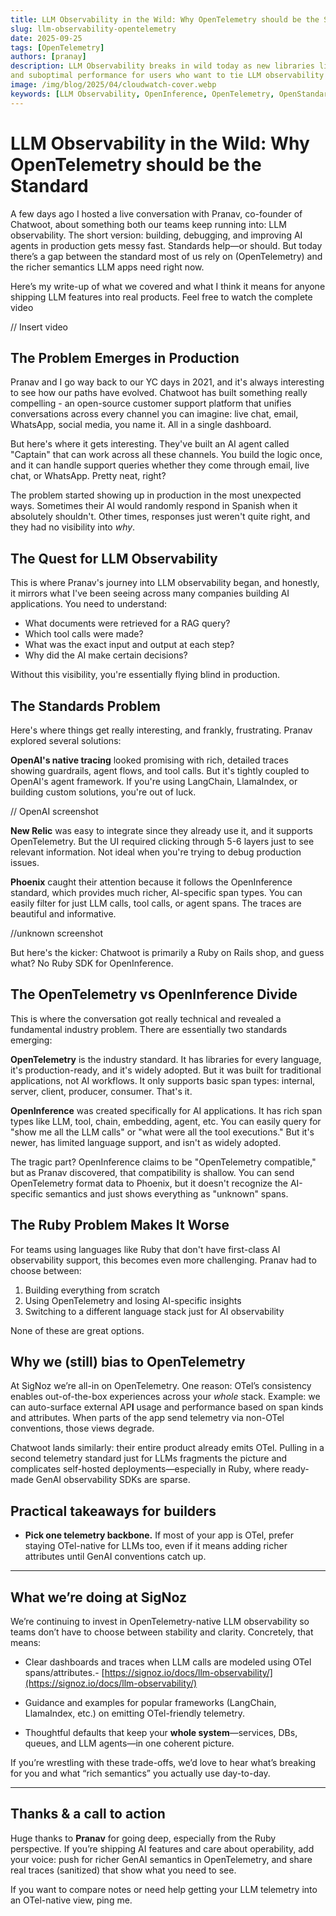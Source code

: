 ```yaml
---
title: LLM Observability in the Wild: Why OpenTelemetry should be the Standard
slug: llm-observability-opentelemetry
date: 2025-09-25
tags: [OpenTelemetry]
authors: [pranay]
description: LLM Observability breaks in wild today as new libraries like OpenInference don't adhere to OpenTelemetry standards leading to silos 
and suboptimal performance for users who want to tie LLM observability with rest of their observability stack
image: /img/blog/2025/04/cloudwatch-cover.webp
keywords: [LLM Observability, OpenInference, OpenTelemetry, OpenStandards]
---
```



# **LLM Observability in the Wild: Why OpenTelemetry should be the Standard**

A few days ago I hosted a live conversation with Pranav, co-founder of Chatwoot, about something both our teams keep running into: LLM observability. The short version: building, debugging, and improving AI agents in production gets messy fast. Standards help—or should. But today there’s a gap between the standard most of us rely on (OpenTelemetry) and the richer semantics LLM apps need right now.

Here’s my write-up of what we covered and what I think it means for anyone shipping LLM features into real products. Feel free to watch the complete video 

// Insert video

## **The Problem Emerges in Production**

Pranav and I go way back to our YC days in 2021, and it's always interesting to see how our paths have evolved. Chatwoot has built something really compelling \- an open-source customer support platform that unifies conversations across every channel you can imagine: live chat, email, WhatsApp, social media, you name it. All in a single dashboard.

But here's where it gets interesting. They've built an AI agent called "Captain" that can work across all these channels. You build the logic once, and it can handle support queries whether they come through email, live chat, or WhatsApp. Pretty neat, right?

The problem started showing up in production in the most unexpected ways. Sometimes their AI would randomly respond in Spanish when it absolutely shouldn't. Other times, responses just weren't quite right, and they had no visibility into *why*.

## **The Quest for LLM Observability**

This is where Pranav's journey into LLM observability began, and honestly, it mirrors what I've been seeing across many companies building AI applications. You need to understand:

* What documents were retrieved for a RAG query?  
* Which tool calls were made?  
* What was the exact input and output at each step?  
* Why did the AI make certain decisions?

Without this visibility, you're essentially flying blind in production.

## **The Standards Problem**

Here's where things get really interesting, and frankly, frustrating. Pranav explored several solutions:

**OpenAI's native tracing** looked promising with rich, detailed traces showing guardrails, agent flows, and tool calls. But it's tightly coupled to OpenAI's agent framework. If you're using LangChain, LlamaIndex, or building custom solutions, you're out of luck.

// OpenAI screenshot

**New Relic** was easy to integrate since they already use it, and it supports OpenTelemetry. But the UI required clicking through 5-6 layers just to see relevant information. Not ideal when you're trying to debug production issues.

**Phoenix** caught their attention because it follows the OpenInference standard, which provides much richer, AI-specific span types. You can easily filter for just LLM calls, tool calls, or agent spans. The traces are beautiful and informative.

//unknown  screenshot

But here's the kicker: Chatwoot is primarily a Ruby on Rails shop, and guess what? No Ruby SDK for OpenInference.

## **The OpenTelemetry vs OpenInference Divide**

This is where the conversation got really technical and revealed a fundamental industry problem. There are essentially two standards emerging:

**OpenTelemetry** is the industry standard. It has libraries for every language, it's production-ready, and it's widely adopted. But it was built for traditional applications, not AI workflows. It only supports basic span types: internal, server, client, producer, consumer. That's it.

**OpenInference** was created specifically for AI applications. It has rich span types like LLM, tool, chain, embedding, agent, etc. You can easily query for "show me all the LLM calls" or "what were all the tool executions." But it's newer, has limited language support, and isn't as widely adopted.

The tragic part? OpenInference claims to be "OpenTelemetry compatible," but as Pranav discovered, that compatibility is shallow. You can send OpenTelemetry format data to Phoenix, but it doesn't recognize the AI-specific semantics and just shows everything as "unknown" spans.

## **The Ruby Problem Makes It Worse**

For teams using languages like Ruby that don't have first-class AI observability support, this becomes even more challenging. Pranav had to choose between:

1. Building everything from scratch  
2. Using OpenTelemetry and losing AI-specific insights  
3. Switching to a different language stack just for AI observability

None of these are great options.

## **Why we (still) bias to OpenTelemetry**

At SigNoz we’re all-in on OpenTelemetry. One reason: OTel’s consistency enables out-of-the-box experiences across your *whole* stack. Example: we can auto-surface external AP**I** usage and performance based on span kinds and attributes. When parts of the app send telemetry via non-OTel conventions, those views degrade.

Chatwoot lands similarly: their entire product already emits OTel. Pulling in a second telemetry standard just for LLMs fragments the picture and complicates self-hosted deployments—especially in Ruby, where ready-made GenAI observability SDKs are sparse.

## **Practical takeaways for builders**

* **Pick one telemetry backbone.** If most of your app is OTel, prefer staying OTel-native for LLMs too, even if it means adding richer attributes until GenAI conventions catch up.

---

## **What we’re doing at SigNoz**

We’re continuing to invest in OpenTelemetry-native LLM observability so teams don’t have to choose between stability and clarity. Concretely, that means:

* Clear dashboards and traces when LLM calls are modeled using OTel spans/attributes.- [https://signoz.io/docs/llm-observability/](https://signoz.io/docs/llm-observability/) 

* Guidance and examples for popular frameworks (LangChain, LlamaIndex, etc.) on emitting OTel-friendly telemetry.

* Thoughtful defaults that keep your **whole system**—services, DBs, queues, and LLM agents—in one coherent picture.

If you’re wrestling with these trade-offs, we’d love to hear what’s breaking for you and what “rich semantics” you actually use day-to-day.

---

## **Thanks & a call to action**

Huge thanks to **Pranav** for going deep, especially from the Ruby perspective. If you’re shipping AI features and care about operability, add your voice: push for richer GenAI semantics in OpenTelemetry, and share real traces (sanitized) that show what you need to see.

If you want to compare notes or need help getting your LLM telemetry into an OTel-native view, ping me.